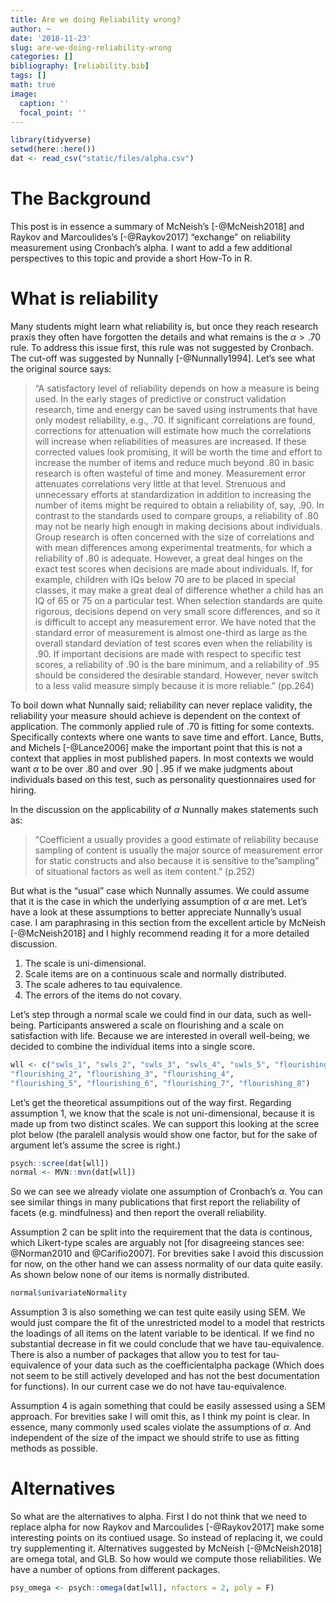 ```yaml
---
title: Are we doing Reliability wrong?
author: ~
date: '2018-11-23'
slug: are-we-doing-reliability-wrong
categories: []
bibliography: [reliability.bib] 
tags: []
math: true
image:
  caption: ''
  focal_point: ''
---
```


```r
library(tidyverse)
setwd(here::here())
dat <- read_csv("static/files/alpha.csv")
```

# The Background

This post is in essence a summary of McNeish's [-@McNeish2018] and Raykov and Marcoulides's [-@Raykov2017] "exchange" on reliability measurement using Cronbach's alpha. I want to add a few additional perspectives to this topic and provide a short How-To in R. 

# What is reliability 


Many students might learn what reliability is, but once they reach research praxis they often have forgotten the details and what remains is the $\alpha > .70$ rule. To address this issue first, this rule was not suggested by Cronbach. The cut-off was suggested by Nunnally [-@Nunnally1994]. Let's see what the original source says:

>"A satisfactory level of reliability depends on how a measure is being used. In the early
stages of predictive or construct validation research, time and energy can be saved using instruments that have only modest reliability, e.g., .70. If significant correlations
are found, corrections for attenuation will estimate how much the correlations will increase when reliabilities of measures are increased. If these corrected values look
promising, it will be worth the time and effort to increase the number of items and reduce
much beyond .80 in basic research is often wasteful of time and money. Measurement
error attenuates correlations very little at that level. Strenuous and unnecessary efforts
at standardization in addition to increasing the number of items might be required to
obtain a reliability of, say, .90. In contrast to the standards used to compare groups, a reliability of .80 may not be nearly high enough in making decisions about individuals. Group research is often concerned with the size of correlations and with mean differences among experimental treatments, for which a reliability of .80 is adequate. However, a great deal hinges on the exact test scores when decisions are made about individuals. If, for example, children with IQs below 70 are to be placed in special classes, it may make a great deal of difference whether a child has an IQ of 65 or 75 on a particular test. When selection standards are quite rigorous, decisions depend on very small score differences, and so it is difficult to accept any measurement error. We have noted that the standard error of measurement is almost one-third as large as the overall standard deviation of test
scores even when the reliability is .90. If important decisions are made with respect to
specific test scores, a reliability of .90 is the bare minimum, and a reliability of .95
should be considered the desirable standard. However, never switch to a less valid
measure simply because it is more reliable." (pp.264)

To boil down what Nunnally said; reliability can never replace validity, the reliability your measure should achieve is dependent on the context of application. The commonly applied rule of .70 is fitting for some contexts. Specifically contexts where one wants to save time and effort. Lance, Butts, and Michels [-@Lance2006] make the important point that this is not a context that applies in most published papers. In most contexts we would want $\alpha$ to be over .80 and over .90 | .95 if we make judgments about individuals based on this test, such as personality questionnaires used for hiring. 

In the discussion on the applicability of $\alpha$ Nunnally makes statements such as:

>"Coefficient a usually provides a good estimate of reliability
because sampling of content is usually the major source of measurement error
for static constructs and also because it is sensitive to the "sampling" of situational
factors as well as item content." (p.252)

But what is the "usual" case which Nunnally assumes. We could assume that it is the case in which the underlying assumption of $\alpha$ are met. Let's have a look at these assumptions to better appreciate Nunnally's usual case. I am paraphrasing in this section from the excellent article by McNeish [-@McNeish2018] and I highly recommend reading it for a more detailed discussion. 

1. The scale is uni-dimensional.
2. Scale items are on a continuous scale and normally distributed.
3. The scale adheres to tau equivalence.
4. The errors of the items do not covary.


Let's step through a normal scale we could find in our data, such as well-being.
Participants answered a scale on flourishing and a scale on satisfaction with life. Because we are interested in overall well-being, we decided to combine the individual items into a single score. 

```r
wll <- c("swls_1", "swls_2", "swls_3", "swls_4", "swls_5", "flourishing_1",
"flourishing_2", "flourishing_3", "flourishing_4",
"flourishing_5", "flourishing_6", "flourishing_7", "flourishing_8")
```


Let's get the theoretical assumpitions out of the way first. Regarding assumption 1, we know that the scale is not uni-dimensional, because it is made up from two distinct scales. We can support this looking at the scree plot below (the paralell analysis would show one factor, but for the sake of argument let's assume the scree is right.)

```r
psych::scree(dat[wll])
normal <- MVN::mvn(dat[wll])
```

So we can see we already violate one assumption of Cronbach's $\alpha$. You can see similar things in many publications that first report the reliability of facets (e.g. mindfulness) and then report the overall reliability. 

Assumption 2 can be split into the requirement that the data is continous, which Likert-type scales are arguably not [for disagreeing stances see: @Norman2010 and @Carifio2007]. For brevities sake I avoid this discussion for now, on the other hand we can assess normality of our data quite easily. As shown below none of our items is normally distributed. 

```r
normal$univariateNormality
```

Assumption 3 is also something we can test quite easily using SEM. We would just compare the fit of the unrestricted model to a model that restricts the loadings of all items on the latent variable to be identical. If we find no substantial decrease in fit we could conclude that we have tau-equivalence. There is also a number of packages that allow you to test for tau-equivalence of your data such as the coefficientalpha package (Which does not seem to be still actively developed and has not the best documentation for functions). In our current case we do not have tau-equivalence.

Assumption 4 is again something that could be easily assessed using a SEM approach. For brevities sake I will omit this, as I think my point is clear. In essence, many commonly used scales violate the assumptions of $\alpha$. And independent of the size of the impact we should strife to use as fitting methods as possible.

# Alternatives

So what are the alternatives to alpha. First I do not think that we need to replace alpha for now Raykov and Marcoulides [-@Raykov2017] make some interesting points on its contiued usage. So instead of replacing it, we could try supplementing it. Alternatives suggested by McNeish [-@McNeish2018] are omega total, and GLB. So how would we compute those reliabilities. We have a number of options from different packages. 


```r

psy_omega <- psych::omega(dat[wll], nfactors = 2, poly = F)
```

